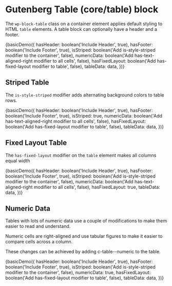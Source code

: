 
<Meta title="Components/Vendor/Wordpress/Table" decorators={[withKnobs]} />

# Gutenberg Table (core/table) block

The `wp-block-table` class on a container element applies default styling to HTML `table` elements.
A table block can optionally have a header and a footer.

<Preview>
  <Story name="Basic">
    {basicDemo({
      hasHeader: boolean('Include Header', true),
      hasFooter: boolean('Include Footer', true),
      isStriped: boolean('Add is-style-striped modifier to the container', false),
      numericData: boolean('Add has-text-aligned-right modifier to all cells', false),
      hasFixedLayout: boolean('Add has-fixed-layout modifier to table', false),
      tableData: data,
    })}
  </Story>
</Preview>

## Striped Table

The `is-style-striped` modifier adds alternating background colors to table rows.

<Preview>
  <Story name="Striped">
    {basicDemo({
      hasHeader: boolean('Include Header', true),
      hasFooter: boolean('Include Footer', true),
      isStriped: true,
      numericData: boolean('Add has-text-aligned-right modifier to all cells', false),
      hasFixedLayout: boolean('Add has-fixed-layout modifier to table', false),
      tableData: data,
    })}
  </Story>
</Preview>

## Fixed Layout Table

The `has-fixed-layout` modifier on the `table` element makes all columns equal width

<Preview>
  <Story name="Fixed Layout">
    {basicDemo({
      hasHeader: boolean('Include Header', true),
      hasFooter: boolean('Include Footer', true),
      isStriped: boolean('Add is-style-striped modifier to the container', false),
      numericData: boolean('Add has-text-aligned-right modifier to all cells', false),
      hasFixedLayout: true,
      tableData: data,
    })}
  </Story>
</Preview>

## Numeric Data

Tables with lots of numeric data use a couple of modifications to make them
easier to read and understand.

Numeric cells are right-aligned and use tabular figures to make it easier to
compare cells across a column.

These changes can be achieved by adding c-table--numeric to the table.

<Preview>
  <Story name="Numeric Data">
    {basicDemo({
      hasHeader: boolean('Include Header', true),
      hasFooter: boolean('Include Footer', true),
      isStriped: boolean('Add is-style-striped modifier to the container', false),
      numericData: true,
      hasFixedLayout: boolean('Add has-fixed-layout modifier to table', false),
      tableData: data,
    })}
  </Story>
</Preview>
